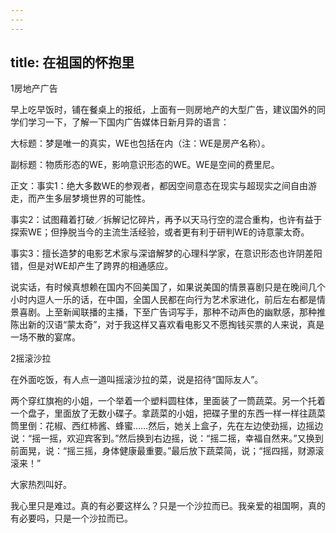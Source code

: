 ```yaml
---
---
---
```

title: 在祖国的怀抱里
---




1房地产广告


早上吃早饭时，铺在餐桌上的报纸，上面有一则房地产的大型广告，建议国外的同学们学习一下，了解一下国内广告媒体日新月异的语言：


大标题：梦是唯一的真实，WE也包括在内（注：WE是房产名称）。

副标题：物质形态的WE，影响意识形态的WE。WE是空间的费里尼。

正文：事实1：绝大多数WE的参观者，都因空间意态在现实与超现实之间自由游走，而产生多层梦境世界的可能性。

事实2：试图藉着打破／拆解记忆碎片，再予以天马行空的混合重构，也许有益于探索WE；但挣脱当今的主流生活经验，或者更有利于研判WE的诗意蒙太奇。

事实3：擅长造梦的电影艺术家与深谙解梦的心理科学家，在意识形态也许阴差阳错，但是对WE却产生了跨界的相通感应。




说实话，有时候真想赖在国内不回美国了，如果说美国的情景喜剧只是在晚间几个小时内逗人一乐的话，在中国，全国人民都在向行为艺术家进化，前后左右都是情景喜剧。上至新闻联播的主播，下至广告词写手，那种不动声色的幽默感，那种推陈出新的汉语“蒙太奇”，对于我这样又喜欢看电影又不愿掏钱买票的人来说，真是一场不散的宴席。





2摇滚沙拉


在外面吃饭，有人点一道叫摇滚沙拉的菜，说是招待“国际友人”。

两个穿红旗袍的小姐，一个举着一个塑料圆柱体，里面装了一筒蔬菜。另一个托着一个盘子，里面放了无数小碟子。拿蔬菜的小姐，把碟子里的东西一样一样往蔬菜筒里倒：花椒、西红柿酱、蜂蜜……然后，她关上盒子，先在左边使劲摇，边摇边说：“摇一摇，欢迎宾客到。”然后换到右边摇，说：“摇二摇，幸福自然来。”又换到前面晃，说：“摇三摇，身体健康最重要。”最后放下蔬菜简，说；“摇四摇，财源滚滚来！”

大家热烈叫好。

我心里只是难过。真的有必要这样么？只是一个沙拉而已。我亲爱的祖国啊，真的有必要吗，只是一个沙拉而已。